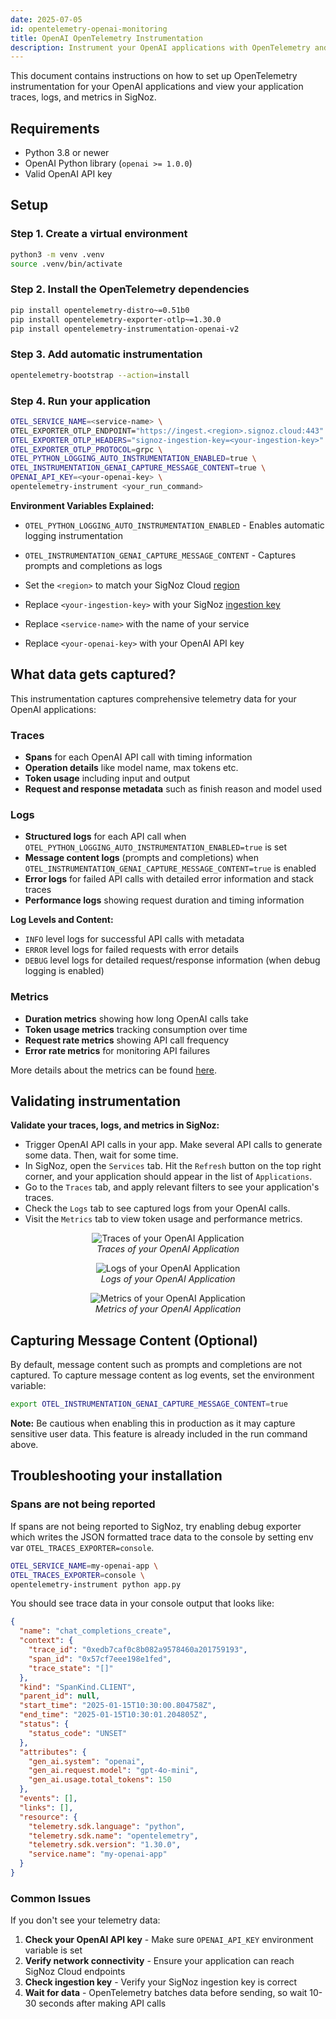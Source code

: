 ```yaml
---
date: 2025-07-05
id: opentelemetry-openai-monitoring
title: OpenAI OpenTelemetry Instrumentation
description: Instrument your OpenAI applications with OpenTelemetry and send traces, logs, and metrics to SigNoz
---
```


This document contains instructions on how to set up OpenTelemetry instrumentation for your OpenAI applications and view your application traces, logs, and metrics 
in SigNoz.

## Requirements

- Python 3.8 or newer
- OpenAI Python library (`openai >= 1.0.0`)
- Valid OpenAI API key

## Setup

### Step 1. Create a virtual environment

```bash
python3 -m venv .venv
source .venv/bin/activate
```

### Step 2. Install the OpenTelemetry dependencies

```bash
pip install opentelemetry-distro~=0.51b0
pip install opentelemetry-exporter-otlp~=1.30.0
pip install opentelemetry-instrumentation-openai-v2
```

### Step 3. Add automatic instrumentation

```bash
opentelemetry-bootstrap --action=install
```

<Tabs entityName="plans">
<TabItem value="signoz-cloud" label="SigNoz Cloud" default>

### Step 4. Run your application

```bash
OTEL_SERVICE_NAME=<service-name> \
OTEL_EXPORTER_OTLP_ENDPOINT="https://ingest.<region>.signoz.cloud:443" \
OTEL_EXPORTER_OTLP_HEADERS="signoz-ingestion-key=<your-ingestion-key>" \
OTEL_EXPORTER_OTLP_PROTOCOL=grpc \
OTEL_PYTHON_LOGGING_AUTO_INSTRUMENTATION_ENABLED=true \
OTEL_INSTRUMENTATION_GENAI_CAPTURE_MESSAGE_CONTENT=true \
OPENAI_API_KEY=<your-openai-key> \
opentelemetry-instrument <your_run_command>
```

**Environment Variables Explained:**

- `OTEL_PYTHON_LOGGING_AUTO_INSTRUMENTATION_ENABLED` - Enables automatic logging instrumentation
- `OTEL_INSTRUMENTATION_GENAI_CAPTURE_MESSAGE_CONTENT` - Captures prompts and completions as logs

- Set the `<region>` to match your SigNoz Cloud [region](https://signoz.io/docs/ingestion/signoz-cloud/overview/#endpoint)
- Replace `<your-ingestion-key>` with your SigNoz [ingestion key](https://signoz.io/docs/ingestion/signoz-cloud/keys/)
- Replace `<service-name>` with the name of your service
- Replace `<your-openai-key>` with your OpenAI API key

</TabItem>
</Tabs>

## What data gets captured?

This instrumentation captures comprehensive telemetry data for your OpenAI applications:

### Traces
- **Spans** for each OpenAI API call with timing information
- **Operation details** like model name, max tokens etc.
- **Token usage** including input and output
- **Request and response metadata** such as finish reason and model used

### Logs  
- **Structured logs** for each API call when `OTEL_PYTHON_LOGGING_AUTO_INSTRUMENTATION_ENABLED=true` is set
- **Message content logs** (prompts and completions) when `OTEL_INSTRUMENTATION_GENAI_CAPTURE_MESSAGE_CONTENT=true` is enabled
- **Error logs** for failed API calls with detailed error information and stack traces
- **Performance logs** showing request duration and timing information

**Log Levels and Content:**
- `INFO` level logs for successful API calls with metadata
- `ERROR` level logs for failed requests with error details
- `DEBUG` level logs for detailed request/response information (when debug logging is enabled)

### Metrics
- **Duration metrics** showing how long OpenAI calls take
- **Token usage metrics** tracking consumption over time  
- **Request rate metrics** showing API call frequency
- **Error rate metrics** for monitoring API failures

More details about the metrics can be found [here](https://opentelemetry.io/docs/specs/semconv/gen-ai/gen-ai-metrics/).

## Validating instrumentation
**Validate your traces, logs, and metrics in SigNoz:**

- Trigger OpenAI API calls in your app. Make several API calls to generate some data. Then, wait for some time.
- In SigNoz, open the `Services` tab. Hit the `Refresh` button on the top right corner, and your application should appear in the list of `Applications`.
- Go to the `Traces` tab, and apply relevant filters to see your application's traces.
- Check the `Logs` tab to see captured logs from your OpenAI calls.
- Visit the `Metrics` tab to view token usage and performance metrics.

<figure data-zoomable align='center'>
    <img src="/img/docs/llm/openai/openai-traces.webp" alt="Traces of your OpenAI Application"/>
    <figcaption><i>Traces of your OpenAI Application</i></figcaption>
</figure>

<figure data-zoomable align='center'>
    <img src="/img/docs/llm/openai/openai-logs.webp" alt="Logs of your OpenAI Application"/>
    <figcaption><i>Logs of your OpenAI Application</i></figcaption>
</figure>

<figure data-zoomable align='center'>
    <img src="/img/docs/llm/openai/openai-metrics.webp" alt="Metrics of your OpenAI Application"/>
    <figcaption><i>Metrics of your OpenAI Application</i></figcaption>
</figure>

## Capturing Message Content (Optional)

By default, message content such as prompts and completions are not captured. To capture message content as log events, set the environment variable:

```bash
export OTEL_INSTRUMENTATION_GENAI_CAPTURE_MESSAGE_CONTENT=true
```

**Note:** Be cautious when enabling this in production as it may capture sensitive user data. This feature is already included in the run command above.

## Troubleshooting your installation

### Spans are not being reported

If spans are not being reported to SigNoz, try enabling debug exporter which writes the JSON formatted trace data to the console by setting env var `OTEL_TRACES_EXPORTER=console`.

```bash
OTEL_SERVICE_NAME=my-openai-app \
OTEL_TRACES_EXPORTER=console \
opentelemetry-instrument python app.py
```

You should see trace data in your console output that looks like:

```json
{
  "name": "chat_completions_create",
  "context": {
    "trace_id": "0xedb7caf0c8b082a9578460a201759193",
    "span_id": "0x57cf7eee198e1fed",
    "trace_state": "[]"
  },
  "kind": "SpanKind.CLIENT",
  "parent_id": null,
  "start_time": "2025-01-15T10:30:00.804758Z",
  "end_time": "2025-01-15T10:30:01.204805Z",
  "status": {
    "status_code": "UNSET"
  },
  "attributes": {
    "gen_ai.system": "openai",
    "gen_ai.request.model": "gpt-4o-mini",
    "gen_ai.usage.total_tokens": 150
  },
  "events": [],
  "links": [],
  "resource": {
    "telemetry.sdk.language": "python",
    "telemetry.sdk.name": "opentelemetry",
    "telemetry.sdk.version": "1.30.0",
    "service.name": "my-openai-app"
  }
}
```

### Common Issues

If you don't see your telemetry data:

1. **Check your OpenAI API key** - Make sure `OPENAI_API_KEY` environment variable is set
2. **Verify network connectivity** - Ensure your application can reach SigNoz Cloud endpoints  
3. **Check ingestion key** - Verify your SigNoz ingestion key is correct
4. **Wait for data** - OpenTelemetry batches data before sending, so wait 10-30 seconds after making API calls
